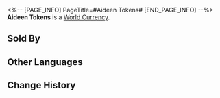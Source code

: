 <%-- [PAGE_INFO]
PageTitle=#Aideen Tokens#
[END_PAGE_INFO] --%>
{{Item Infobox
|id          = 122000
|image       = Item Aideen Tokens.png{{subst:void|<!--$UPLOAD:<<SpriteOutput/ItemFigures/122000.png>-<Item Aideen Tokens.png>-<Item Icons>>-->}}
|type        = World Currency
|invCategory = Valuables
|rarity      = 3
|effect      = 
|description = A token for amusement facilities at Aideen Park. Despite their large size, they are exceptionally lightweight.
|source1     = [[Aideen Token Shop]]
|source2     = [[Exploring Penacony]]
}}
{{Description|''Q: What is something that the more you possess, the less wealth you have? A: Gambler's chips.''}}
'''Aideen Tokens''' is a [[World Currency]].

==Sold By==
{{Shop Availability}}

==Other Languages==
{{Other Languages
|en   = Aideen Tokens
|zhs  = 艾迪恩代币
|zht  = 艾迪恩代幣
|ja   = エディオンコイン
|ko   = 에이딘 코인
|es   = Ficha Aideen
|fr   = Jetons Aideen
|ru   = Жетоны Айдена
|th   = Aideen Token
|vi   = Xu Aideen
|de   = Aideen-Marken
|id   = Aideen Token
|pt   = Fichas Aideen
}}

==Change History==
{{Change History|2.0}}